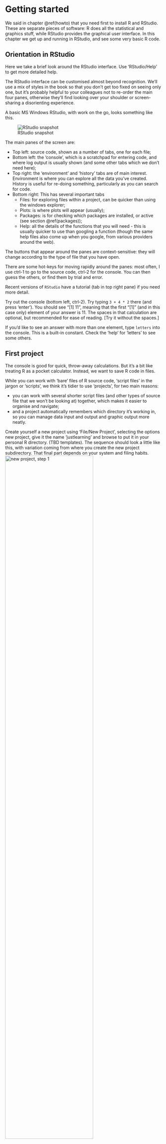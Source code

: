 # Getting started {#start}

We said in chapter \@ref(howto) that you need first to install R and RStudio. These are separate pieces of software: R does all the statistical and graphics stuff, while RStudio provides the graphical user interface. In this chapter we get up and running in RStudio, and see some very basic R code.

## Orientation in RStudio {#rstudio}

Here we take a brief look around the RStudio interface. Use 'RStudio/Help' to get more detailed help.

The RStudio interface can be customised almost beyond recognition. We'll use a mix of styles in the book so that you don't get too fixed on seeing only one, but it's probably helpful to your colleagues not to re-order the main four panes, otherwise they'll find looking over your shoulder or screen-sharing a disorienting experience.

A basic MS Windows RStudio, with work on the go, looks something like this.

![RStudio snapshot](images/RStudio.png)

The main panes of the screen are:

* Top left: source code, shown as a number of tabs, one for each file;
* Bottom left: the 'console', which is a scratchpad for entering code, and where log output is usually shown (and some other tabs which we don't need here);
* Top right: the 'environment' and 'history' tabs are of main interest. Environment is where you can explore all the data you've created. History is useful for re-doing something, particularly as you can search for code.
* Bottom right: This has several important tabs
  + Files: for exploring files within a project, can be quicker than using the windows explorer;
  + Plots: is where plots will appear (usually);
  + Packages: is for checking which packages are installed, or active (see section \@ref(packages));
  + Help: all the details of the functions that you will need - this is usually quicker to use than googling a function (though the same help files also come up when you google, from various providers around the web).
  
The buttons that appear around the panes are context-sensitive: they will change according to the type of file that you have open.

There are some hot-keys for moving rapidly around the panes: most often, I use ctrl-1 to go to the source code, ctrl-2 for the console. You can then guess the others, or find them by trial and error.

Recent versions of `RStudio` have a tutorial (tab in top right pane) if you need more detail.

Try out the console (bottom left, ctrl-2). Try typing `3 + 4 * 2` there (and press 'enter'). You should see "[1] 11", meaning that the first "[1]" (and in this case only) element of your answer is 11. The spaces in that calculation are optional, but recommended for ease of reading. [Try it without the spaces.]

If you'd like to see an answer with more than one element, type `letters` into the console. This is a built-in constant. Check the 'help' for 'letters' to see some others.

## First project

The console is good for quick, throw-away calculations. But it's a bit like treating R as a pocket calculator. Instead, we want to save R code in files. 

While you can work with 'bare' files of R source code, 'script files' in the jargon or 'scripts', we think it's tidier to use 'projects', for two main reasons: 

* you can work with several shorter script files (and other types of source file that we won't be looking at) together, which makes it easier to organise and navigate;
* and a project automatically remembers which directory it's working in, so you can manage data input and output and graphic output more neatly.

Create yourself a new project using 'File/New Project', selecting the options new project, give it the name 'justlearning' and browse to put it in your personal R directory. (TBD templates). The sequence should look a little like this, with variation coming from where you create the new project subdirectory. That final part depends on your system and filing habits.
![new project, step 1](images/new project 1.png){width=75%}

![new project, step 2](images/new project 2.png){width=75%}

![new project, step 3](images/new project 3.png){width=75%}

The project will open without a code panel (which would have been top left), because you have no code yet. It looks like this.
![new justlearning project](images/NewJustLearning.png)

In this book we'll assume that projects always keep data in the `data` directory, and save graphs to the `graphs` directory. You can create these quickly in your new project by copying the code from here (quick-copy icon appears top right in the code block when you move the mouse over it) and pasting it into the console (and press 'enter').

```r
# good to have these in every project
dir.create("data")
dir.create("graphs")

```
If for some reason the directories already exist, don't worry, you'll just get a warning. The line beginning with '#' is a comment which is ignored.

You can also create these directories manually using 'New Folder' in the files tab (ctrl-5), but then make sure both folder names are in lower case! You could even use your operating system file explorer - these are just ordinary directories ('folders'), there's nothing R-special about them.

When you quit RStudio it will save any data and open files in your project. So you can re-open and continue from where you left off. If you've opened very large files, just beware that saving a copy as you close can take some time. (see TBD) 

## First code

Now that you've got a blank project, add a new blank R script file using `File/New File/R Script`, or the 'file plus' icon top left. It appears in the source code pane, top left. 

Immediately save it; call it 'chapter2' for example. The name isn't critical here, but avoid spaces and punctuation. By default, it will be saved to the top level in the project. This is fine for many projects, though in some cases we might choose to organise code differently.

Type this code into your new 'chapter2' script, either manually or copy paste. 

```r
3 + 4
# I know pi
pi
1:50
cos(pi/3) # angle is in radians
```

Unlike in the console, in a script file code doesn't get executed as you type. You have to run it. Usually you're either:

* stepping through code, running a bit at a time, in which case ctrl-enter (cmd-enter on the Mac) is easy to use: it runs the code where the cursor currently sits most of the time intelligently selecting other lines that need to run at the same time, and then moves to the next line of code, jumping over comments that are preceded by `#`;
* running all of the code, which you can do by pressing the 'source' button (or select all and ctrl-enter).

The output appears in the console as a running log. It should look like this:
![](images/result of 3 plus 4.png)

## First packages {#packages}

The R language is expanding continually as people publish new packages for it. A 'package' provides a collection of functions, often some data and sometimes some new data types. If you're starting in R, and just aiming to find your way around in and use code, then mostly what you need to know is how to load packages (and what that means), and a little about the more common ones. That's what we cover in this section.

### Package basics

Some packages are already bundled in the basic installation of 'R', such as `base` which provides, as the name suggests, many of the most basic functions. But there are thousands of other packages, coming from:

* [CRAN](https://cran.r-project.org), the "Comprehensive R Archive Network" is the authoritative collection of packages. There are also various 'mirror' (official copy) sites hosted elsewhere, such as at Ghent University. Packages in CRAN have been through a degree of quality control, and are preferred to the less official sources.
* [Github](https://github.com) and other public repositories. Even Eurocontrol shares some there, such as [CODA taxi times](https://github.com/david6marsh/codaTaxi) and the [PRC dashboard](https://github.com/euctrl-pru/portal).
* Home-made. Making packages is out of the scope of the book, but if you're inside Eurocontrol, you may want to load the `statfor` package (see section TBD) created by Sebastien Thonnard that builds some access to Eurocontrol datawarehouses as well as nice formatting.

There are two^[actually, there's a third, but that's too much detail for here] steps to using a package, and sometimes these get confused:

1) Installation. You type `install.packages("package_name")` and R finds the files for that package and saves them on your machine or on a network drive. So the files are available. You've done the shopping and the food is in the kitchen cupboards.
2) Attaching or Loading. You have to make a package _available_ for use for your session, usually with `library( )`. You've pulled the ingredients for your recipe out of the cupboard and they're on the kitchen table. If there's a difference between 'attaching' and 'loading' then it doesn't matter here. 

A few packages are automatically loaded at the start of the session. In the packages pane, a package is listed if it is installed and ticked if it's loaded. In the screenshot, just the `base` package is loaded of the ones listed in this screenshot.

![](images/packages.png)

Clicking on the package name takes you to the documentation. There's a manual for all functions together, as a pdf, but it's usually easier to use the help pane to get the same material, and perhaps copy examples from the end of each help entry. More importantly here there are links to **vignettes**, and often now to websites with more info. Vignettes are not little stickers, but essential how-to guides mixing text and code. Often this can provide a skeleton end-to-end structure showing how to use functions, and that you can copy and adapt to your own need. 

You can load a package by ticking the box in the packages pane, but normally it's done in code, as in this example.

```r
library(lubridate) # lots of date-related functions.

```

{#twocolons} Two packages can define a function with the same name. The CRAN repository of packages performs quality checks, but overlap between packages is not something CRAN controls. Think of CRAN as an excellent library rather than an 'Académie française' for R  that controls which words are allowed into the language^[Actually, CRAN does enforce some quality control but that's more about how packages work than what packages there might be, with which functions.]. When there is overlap in packages, both defining a function with the same name, say, then on loading the second one 'masks' the first (you should see this above). Sometimes, as an alternative to loading the full package, you might see in code a 'two colon' usage, such as `base::union`. This is very common inside packages (it's recommended), and it's a way to insist that the first package version of the function should be used. 

As well as function with the same name and different results, there are often many different functions that you could use to achieve the same result, eg `base::paste0()` and `stringr::str_c()` both concatenate strings.

```r
# both concatenate two strings, inserting no separator between them
base::paste0("On Ilkley Moo", "r.")
stringr::str_c("On Ilkley Moo", "r.")
```

In this example, notice that the strings to be concatenated are written in quotes. It's recommended to use double ", rather than single '. And while we're on such conventions, the space after the comma in the parameter list is optional, but recommended for ease of reading. In fact you'll see that when there are lots of parameters or long ones, we tend to move to a new line, also for ease of reading. Meanwhile, there should be no space between the function name and the '('.

There's an art in R to doing the most with the minimum number of packages, since it takes time to find your way around the functions in a package. That's like the satisfaction of making the recipe from things you already have in the cupboard.
 
But sometimes, you just don't want to make the flaky pastry yourself. There are times when you're looking at a complex task and should be thinking 'surely someone has already tackled this in R?'. A little googling will often find you most of the pieces already in place in a new package, or one you have but had forgotten about. 

You develop a personal 'dialect' of R, from the packages that you choose to use most often. We'll discuss one of the most common dialects, the `tidyverse`, in more detail in the next section. Since it helps if you and colleagues share a dialect, everyone adopting the tidyverse is a good start.

### Tidyverse

The [tidyverse](https://www.tidyverse.org) is our chosen dialect, in the sense that in most cases we'll use the functions and data structures, and way of organising, that go with this collection of packages. There's a lot of excellent documentation already available, so we will explain some basics here, and introduce other elements as we need them for flight data examples.

The *tidy* in 'tidyverse' refers to a [tidy data structure](https://r4ds.had.co.nz/tidy-data.html): a table with each variable in its own column and each observation on one row. While we often find flight data with years displayed across the table, and countries down the side, this is not 'tidy'. 

```r
knitr::kable(data.frame(Country = c("France", "Germany"), Flights2019 = c(1.3, 5.2), Flights2020= c(1.5, 6.0)),
             booktabs = TRUE, caption = "An untidy table.")

knitr::kable(data.frame(Country = c("France", "Germany"), Year = 2019:2020, Flights = c(1.3, 5.2, 1.5, 6.0)),
             booktabs = TRUE, caption = "A tidy table.")

```

The main data structure used by the tidyverse is the dataframe, although increasingly the tidyverse prefers the 'tibble' `tbl`, which is a specific sort of dataframe. We won't worry about the differences here.

For most 'quick pieces of code', the easiest is to start your R script with a `library(tidyverse)` to load all the parts of the tidyverse. If you were writing a package, that wouldn't be very efficient, because there's quite a lot of it. Sometimes you'll see individual parts of the tidyverse loaded including:

* `ggplot2`: lots of plotting functions (see next chapters)
* `dplyr`: for manipulating and processing data
* `tidyr`: for tidying data, such as pivot-table like actions, or splitting columns.

And there are packages which are on the outskirts of the 'tidyverse' which get announced when you first load. The full list (at the time of writing) is as follows. 

```r
library(tidyverse)
tidyverse_packages()
```

These include `lubridate` and `stringr` which we've already mentioned.

We'll see a lot more `tidyverse` usage in chapters TBD, when we get to grips with data wrangling. Just to whet your appetite, here we show two quick examples. Try the code out, but don't worry if it's a little cryptic at this stage, we will explain the parts in more detail later.

Start with the untidy dataframe shown above. Use `pivot_longer` to make it tidy, all in one go selecting a number of columns (those that start with 'Flights') and extracting the 'year' from this, then pivoting to the tidy form. 

Then we show a pairing of `group_by` and `summarise` to produce some annual totals. This example doesn't save its result but prints it immediately to the log.

```r
untidy <- data.frame(Country = c("France", "Germany"), 
                     Flights2019 = c(1.3, 5.2), 
                     Flights2020= c(1.5, 6.0))
# tidy the data
tidier <- pivot_longer(untidy, 
                       # pivot the two columns starting with 'Flights'
                       cols = starts_with("Flights"),
                       # put the column names in a column called 'year'
                       names_to= "year",
                       # ignore the 'Flights' bit of the name, and treat as integer
                       names_pattern = "Flights(.*)",
                       names_transform = list(year = as.integer),
                       # put the column values in a column called 'flights'
                       values_to = "flights")
print(tidier)

# using groups - just print the result
tidier %>% group_by(year) %>% 
  summarise(total_flights = sum(flights))


```

Don't worry if this demo seems complicated, or to come out of nowhere - we'll take it more slowly in Chapter TBD. But it illustrates the principle we mentioned earlier: for many operations (like tidying a table), you're not the first to need to do this, so there's probably a neat way to do it in R.

You'll see another short bit of tidyverse at the beginning of the next chapter.

## File types {#filetypes}

You will see lots of different file types (ie file extensions), in the files pane. The main ones to remember are:

* `.R`, `.Rmd`: both contain R code, though `.Rmd` is actually 'r markdown' which is a mix of code and text;
* `.RProj`: contains an R 'project' - if you see one of these in the directory, this is the one to open - everything else works from there (see TBD);
* `.rda`, `.RDS`: are different types of data file. R works easily also with `.csv` and `.xls(x)` see TBD.

## What's gone wrong?

If you see a window like this, then you have started R rather than RStudio. That is a GUI and you can use it to execute R code, but you'll find RStudio easier for all but the quickest snippets of code. ![basic RGui](images/RGui.png){width=60%}

If it keeps on happening you will find it helpful to associate R files (`.R, .RMD` and others) with RStudio rather than R.

If you get errors saying a certain package is only compatible with version xx and higher (of R), and you think you've recently updated, are you sure you updated R rather than RStudio? The RStudio version is found from the top menu 'RStudio/About R Studio', the R version is seen when you first start up (see the image just above), or is printed if you type `version` in the console.

If you're searching in 'help' and a function isn't appearing, for example in the drop-down as you type, it is probably because it comes from a package that isn't loaded. You can finish typing, and the system will search and may find it, but also some other less good matches. Or if you know the package name, you can type `?ggplot2::geom_line` for example, in the console to go straight there.

## Test yourself

### Questions

1. Where will you (usually) find the help on functions?
2. Which of these provides a graphical user interface (GUI): R, RStudio?
3. Which ctrl-key combination takes you to the environment pane?
4. What does an `.rda` file contain?
5. What's the difference between typing into a script file and into the console?
6. What is a 'vignette'?
7. (teaser) What does `3 + 1:3` give?

### Answers

1. Bottom right.
2. Both, though you'll nearly always want to use RStudio.
3. CTRL-8
4. R data
5. With the console, code is executed as each line is completed.
6. An extended entry in the documentation showing how to put the functions of the packages together.
7. `4 5 6`


